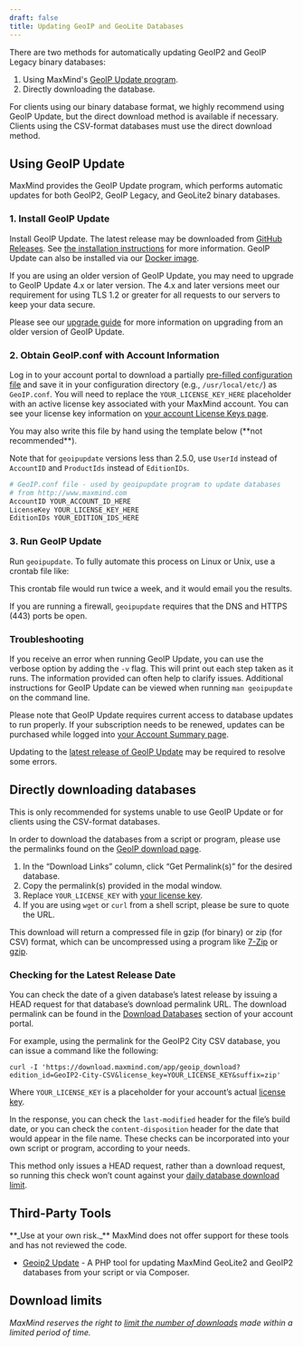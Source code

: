 ```yaml
---
draft: false
title: Updating GeoIP and GeoLite Databases
---
```


There are two methods for automatically updating GeoIP2 and GeoIP Legacy binary
databases:

1. Using MaxMind's [GeoIP Update
program](https://github.com/maxmind/geoipupdate/releases).
2. Directly downloading the database.

For clients using our binary database format, we highly recommend using GeoIP
Update, but the direct download method is available if necessary. Clients using
the CSV-format databases must use the direct download method.

## Using GeoIP Update

MaxMind provides the GeoIP Update program, which performs automatic updates for
both GeoIP2, GeoIP Legacy, and GeoLite2 binary databases.

### 1. Install GeoIP Update

Install GeoIP Update. The latest release may be downloaded from [GitHub
Releases](https://github.com/maxmind/geoipupdate/releases). See
[the installation instructions](https://github.com/maxmind/geoipupdate) for more
information. GeoIP Update can also be installed via our [Docker
image](https://hub.docker.com/r/maxmindinc/geoipupdate).

If you are using an older version of GeoIP Update, you may need to upgrade to
GeoIP Update 4.x or later version. The 4.x and later versions meet our
requirement for using TLS 1.2 or greater for all requests to our servers to
keep your data secure.

Please see our [upgrade guide](/geoip/upgrading-geoip-update) for more
information on upgrading from an older version of GeoIP Update.

### 2. Obtain GeoIP.conf with Account Information

Log in to your account portal to download a partially [pre-filled configuration
file](https://www.maxmind.com/en/accounts/current/license-key/GeoIP.conf) and
save it in your configuration directory (e.g., `/usr/local/etc/`) as
`GeoIP.conf`. You will need to replace the `YOUR_LICENSE_KEY_HERE` placeholder
with an active license key associated with your MaxMind account. You can see
your license key information on [your account License Keys
page](https://www.maxmind.com/en/accounts/current/license-key).

<Alert type="warning">
  You may also write this file by hand using the template below
  (**not  recommended**).

  Note that for `geoipupdate` versions less than 2.5.0, use `UserId` instead
  of `AccountID` and `ProductIds` instead of `EditionIDs`.
</Alert>

```bash
# GeoIP.conf file - used by geoipupdate program to update databases
# from http://www.maxmind.com
AccountID YOUR_ACCOUNT_ID_HERE
LicenseKey YOUR_LICENSE_KEY_HERE
EditionIDs YOUR_EDITION_IDS_HERE
```

### 3. Run GeoIP Update

Run `geoipupdate`. To fully automate this process on Linux or Unix, use a
crontab file like:

<GeoIPCrontab />

This crontab file would run twice a week, and it would email you the results.

If you are running a firewall, `geoipupdate` requires that the DNS and HTTPS
(443) ports be open.

### Troubleshooting

If you receive an error when running GeoIP Update, you can use the verbose
option by adding the `-v` flag. This will print out each step taken as it runs.
The information provided can often help to clarify issues. Additional
instructions for GeoIP Update can be viewed when running `man geoipupdate` on
the command line.

Please note that GeoIP Update requires current access to database updates to
run properly. If your subscription needs to be renewed, updates can be
purchased while logged into [your Account Summary
page](https://www.maxmind.com/en/accounts/current/people/current).

Updating to the [latest release of GeoIP
Update](https://github.com/maxmind/geoipupdate/releases) may be required to
resolve some errors.

## Directly downloading databases

This is only recommended for systems unable to use GeoIP Update or for clients
using the CSV-format databases.

In order to download the databases from a script or program, please use the
permalinks found on the [GeoIP download
page](https://www.maxmind.com/en/accounts/current/geoip/downloads).

1. In the “Download Links” column, click “Get Permalink(s)” for the desired
database.
2. Copy the permalink(s) provided in the modal window.
3. Replace `YOUR_LICENSE_KEY` with [your license 
key](https://www.maxmind.com/en/accounts/current/license-key).
4. If you are using `wget` or `curl` from a shell script, please be sure to
quote the URL.

This download will return a compressed file in gzip (for binary) or zip (for
CSV) format, which can be uncompressed using a program like
[7-Zip](https://www.7-zip.org/) or [gzip](https://www.gzip.org/).

### Checking for the Latest Release Date

You can check the date of a given database’s latest release by issuing a HEAD
request for that database’s download permalink URL. The download permalink can
be found in the [Download
Databases](https://www.maxmind.com/en/accounts/current/geoip/downloads) section
of your account portal.

For example, using the permalink for the GeoIP2 City CSV database, you can
issue a command like the following:

```cli
curl -I 'https://download.maxmind.com/app/geoip_download?edition_id=GeoIP2-City-CSV&license_key=YOUR_LICENSE_KEY&suffix=zip'
```

Where `YOUR_LICENSE_KEY` is a placeholder for your account’s actual
[license key](https://support.maxmind.com/account-faq/account-related/where-do-i-find-my-license-key/).

In the response, you can check the `last-modified` header for the file’s build
date, or you can check the `content-disposition` header for the date that would
appear in the file name. These checks can be incorporated into your own script
or program, according to your needs.

This method only issues a HEAD request, rather than a download request, so
running this check won’t count against your [daily database download
limit](https://support.maxmind.com/geoip-faq/geoip2-and-geoip-legacy-databases/is-there-a-limit-to-how-often-i-can-download-a-database-from-my-maxmind-account/).

## Third-Party Tools

<Alert type="warning">
  **_Use at your own risk._** MaxMind does not offer support for these tools
  and has not reviewed the code.
</Alert>

* [Geoip2 Update](https://github.com/tronovav/geoip2-update) - A PHP tool for
  updating MaxMind GeoLite2 and GeoIP2 databases from your script or via
  Composer.

## Download limits

*MaxMind reserves the right to [limit the number of 
downloads](https://support.maxmind.com/geolite-faq/general/is-there-a-limit-to-how-often-i-can-download-a-database-from-my-maxmind-account/)
made within a limited period of time.*
